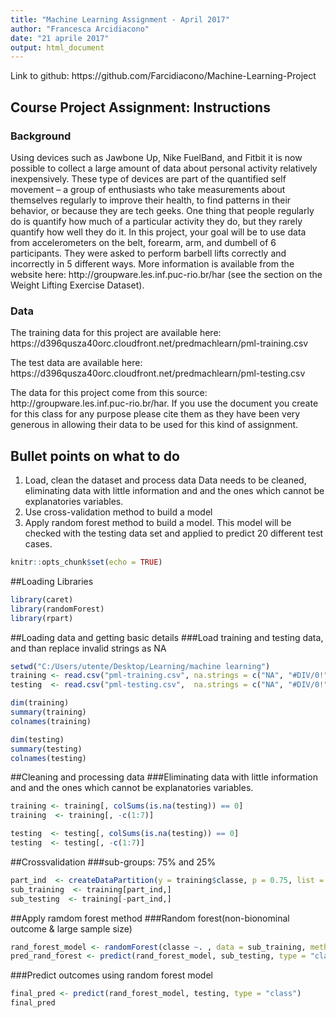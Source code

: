 ---
title: "Machine Learning Assignment - April 2017"
author: "Francesca Arcidiacono"
date: "21 aprile 2017"
output: html_document
---

Link to github: https://github.com/Farcidiacono/Machine-Learning-Project

## Course Project Assignment: Instructions

### Background

Using devices such as Jawbone Up, Nike FuelBand, and Fitbit it is now possible to collect a large amount of data about personal activity relatively inexpensively. These type of devices are part of the quantified self movement – a group of enthusiasts who take measurements about themselves regularly to improve their health, to find patterns in their behavior, or because they are tech geeks. One thing that people regularly do is quantify how much of a particular activity they do, but they rarely quantify how well they do it. In this project, your goal will be to use data from accelerometers on the belt, forearm, arm, and dumbell of 6 participants. They were asked to perform barbell lifts correctly and incorrectly in 5 different ways. More information is available from the website here: http://groupware.les.inf.puc-rio.br/har (see the section on the Weight Lifting Exercise Dataset).

### Data

The training data for this project are available here: https://d396qusza40orc.cloudfront.net/predmachlearn/pml-training.csv

The test data are available here: https://d396qusza40orc.cloudfront.net/predmachlearn/pml-testing.csv

The data for this project come from this source: http://groupware.les.inf.puc-rio.br/har. If you use the document you create for this class for any purpose please cite them as they have been very generous in allowing their data to be used for this kind of assignment.


## Bullet points on what to do

1. Load, clean the dataset and process data
Data needs to be cleaned, eliminating data with little information and and the ones which cannot be           explanatories variables.  
2. Use cross-validation method to build a model
3. Apply random forest method to build a model. This model will be checked with the testing data set and applied to predict 20 different test cases. 

```{r setup, include=FALSE}
knitr::opts_chunk$set(echo = TRUE)
```

##Loading Libraries

```{r libraries, echo=TRUE}
library(caret)
library(randomForest)
library(rpart)
```

##Loading data and getting basic details
###Load training and testing data, and than replace invalid strings as NA

```{r data, echo=TRUE}
setwd("C:/Users/utente/Desktop/Learning/machine learning")
training <- read.csv("pml-training.csv", na.strings = c("NA", "#DIV/0!", ""))
testing  <- read.csv("pml-testing.csv",  na.strings = c("NA", "#DIV/0!", ""))

dim(training)
summary(training)
colnames(training)

dim(testing)
summary(testing)
colnames(testing)
```

##Cleaning and processing data
###Eliminating data with little information and and the ones which cannot be explanatories variables.
```{r cleaning, echo=TRUE}
training <- training[, colSums(is.na(testing)) == 0]
training  <- training[, -c(1:7)]

testing  <- testing[, colSums(is.na(testing)) == 0]
testing  <- testing[, -c(1:7)]
```

##Crossvalidation
###sub-groups: 75% and 25%
```{r crossvalidation, echo=TRUE}
part_ind  <- createDataPartition(y = training$classe, p = 0.75, list = FALSE,)
sub_training  <- training[part_ind,]
sub_testing  <- training[-part_ind,]
```

##Apply ramdom forest method 
###Random forest(non-bionominal outcome & large sample size)
```{r rando, echo=TRUE}
rand_forest_model <- randomForest(classe ~. , data = sub_training, method = "class")
pred_rand_forest <- predict(rand_forest_model, sub_testing, type = "class")
```

###Predict outcomes using random forest model
```{r outcomes, echo=TRUE}
final_pred <- predict(rand_forest_model, testing, type = "class")
final_pred
```





